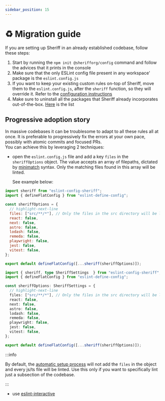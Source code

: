 ```yaml
---
sidebar_position: 15
---
```



# ♻ Migration guide

If you are setting up Sheriff in an already established codebase, follow these steps:

1. Start by running the `npm init @sherifforg/config` command and follow the advices that it prints in the console
1. Make sure that the only ESLint config file present in any workspace' package is the `eslint.config.js`
1. If you want to keep your existing custom rules on-top of Sheriff, move them to the `eslint.config.js`, after the `sheriff` function, so they will override it. Refer to the [configuration instructions](./configuration.mdx)
1. Make sure to uninstall all the packages that Sheriff already incorporates out-of-the-box. [Here](./eslint-plugins.md) is the list

## Progressive adoption story

In massive codebases it can be troublesome to adapt to all these rules all at once. It is preferable to progressively fix the errors at your own pace, possibly with atomic commits and focused PRs. <br />
You can achieve this by leveraging 2 techniques:

- open the `eslint.config.js` file and add a key `files` in the `sheriffOptions` object. The value accepts an array of filepaths, dictated by [minimatch](https://github.com/isaacs/minimatch) syntax. Only the matching files found in this array will be linted.

  See example below:

<Tabs groupId="tsorjs">
  <TabItem value="JS" label="JS">

```js title="eslint.config.js"
import sheriff from "eslint-config-sheriff";
import { defineFlatConfig } from "eslint-define-config";

const sheriffOptions = {
  // highlight-next-line
  files: ["src/**/*"], // Only the files in the src directory will be linted.
  react: false,
  next: false,
  astro: false,
  lodash: false,
  remeda: false,
  playwright: false,
  jest: false,
  vitest: false,
};

export default defineFlatConfig([...sheriff(sheriffOptions)]);
```

</TabItem>
<TabItem value="TS" label="TS">

```ts title="eslint.config.ts"
import { sheriff, type SheriffSettings  } from "eslint-config-sheriff";
import { defineFlatConfig } from "eslint-define-config";

const sheriffOptions: SheriffSettings = {
  // highlight-next-line
  files: ["src/**/*"], // Only the files in the src directory will be linted.
  react: false,
  next: false,
  astro: false,
  lodash: false,
  remeda: false,
  playwright: false,
  jest: false,
  vitest: false,
};

export default defineFlatConfig([...sheriff(sheriffOptions)]);
```

  </TabItem>
</Tabs>

:::info

By default, the [automatic setup process](./setup/automatic-setup.mdx) will not add the `files` in the object and every js/ts file will be linted. Use this only if you want to specifically lint just a subsection of the codebase.

:::

- use [eslint-interactive](https://github.com/mizdra/eslint-interactive)
